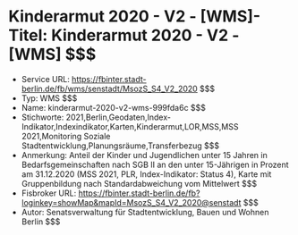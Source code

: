 # Kinderarmut 2020 - V2 - [WMS]- Titel: Kinderarmut 2020 - V2 - [WMS] $$$
- Service URL: https://fbinter.stadt-berlin.de/fb/wms/senstadt/MsozS_S4_V2_2020 $$$
- Typ: WMS $$$
- Name: kinderarmut-2020-v2-wms-999fda6c $$$
- Stichworte: 2021,Berlin,Geodaten,Index-Indikator,Indexindikator,Karten,Kinderarmut,LOR,MSS,MSS 2021,Monitoring Soziale Stadtentwicklung,Planungsräume,Transferbezug $$$
- Anmerkung: Anteil der Kinder und Jugendlichen unter 15 Jahren in Bedarfsgemeinschaften nach SGB II an den unter 15-Jährigen in Prozent am 31.12.2020 (MSS 2021, PLR, Index-Indikator: Status 4), Karte mit Gruppenbildung nach Standardabweichung vom Mittelwert $$$
- Fisbroker URL: https://fbinter.stadt-berlin.de/fb?loginkey=showMap&mapId=MsozS_S4_V2_2020@senstadt $$$
- Autor: Senatsverwaltung für Stadtentwicklung, Bauen und Wohnen Berlin $$$
